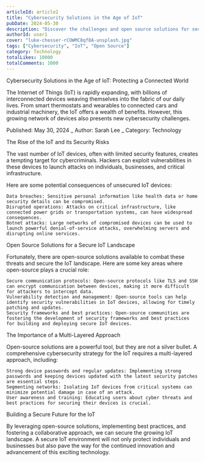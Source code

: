 ```yaml
---
articleId: article2
title: "Cybersecurity Solutions in the Age of IoT"
pubDate: 2024-05-30
description: "Discover the challenges and open source solutions for securing interconnected IoT devices against cyber threats."
authorId: user1
cover: "luke-chesser-rCOWMC8qf8A-unsplash.jpg"
tags: ["Cybersecurity", "IoT", "Open Source"]
category: Technology
totalLikes: 10000
totalComments: 1000
---
```


Cybersecurity Solutions in the Age of IoT: Protecting a Connected World

The Internet of Things (IoT) is rapidly expanding, with billions of interconnected devices weaving themselves into the fabric of our daily lives. From smart thermostats and wearables to connected cars and industrial machinery, the IoT offers a wealth of benefits. However, this growing network of devices also presents new cybersecurity challenges.

Published: May 30, 2024 _ Author: Sarah Lee _ Category: Technology

The Rise of the IoT and its Security Risks

The vast number of IoT devices, often with limited security features, creates a tempting target for cybercriminals. Hackers can exploit vulnerabilities in these devices to launch attacks on individuals, businesses, and critical infrastructure.

Here are some potential consequences of unsecured IoT devices:

    Data breaches: Sensitive personal information like health data or home security details can be compromised.
    Disrupted operations: Attacks on critical infrastructure, like connected power grids or transportation systems, can have widespread consequences.
    Botnet attacks: Large networks of compromised devices can be used to launch powerful denial-of-service attacks, overwhelming servers and disrupting online services.

Open Source Solutions for a Secure IoT Landscape

Fortunately, there are open-source solutions available to combat these threats and secure the IoT landscape. Here are some key areas where open-source plays a crucial role:

    Secure communication protocols: Open-source protocols like TLS and SSH can encrypt communication between devices, making it more difficult for attackers to intercept data.
    Vulnerability detection and management: Open-source tools can help identify security vulnerabilities in IoT devices, allowing for timely patching and updates.
    Security frameworks and best practices: Open-source communities are fostering the development of security frameworks and best practices for building and deploying secure IoT devices.

The Importance of a Multi-Layered Approach

Open-source solutions are a powerful tool, but they are not a silver bullet. A comprehensive cybersecurity strategy for the IoT requires a multi-layered approach, including:

    Strong device passwords and regular updates: Implementing strong passwords and keeping devices updated with the latest security patches are essential steps.
    Segmenting networks: Isolating IoT devices from critical systems can minimize potential damage in case of an attack.
    User awareness and training: Educating users about cyber threats and best practices for securing their devices is crucial.

Building a Secure Future for the IoT

By leveraging open-source solutions, implementing best practices, and fostering a collaborative approach, we can secure the growing IoT landscape. A secure IoT environment will not only protect individuals and businesses but also pave the way for the continued innovation and advancement of this exciting technology.
